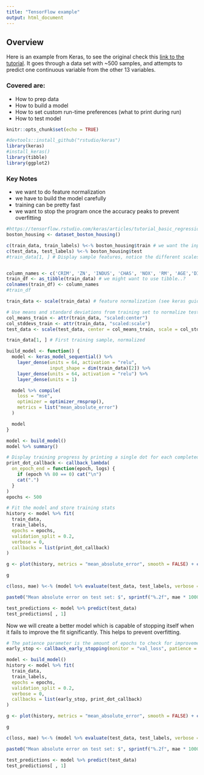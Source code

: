 ```yaml
---
title: "TensorFlow example"
output: html_document
---
```


## Overview
Here is an example from Keras, to see the original check this [link to the tutorial](https://tensorflow.rstudio.com/keras/articles/tutorial_basic_regression.html). It goes through a data set with ~500 samples, and attempts to predict one continuous variable from the other 13 variables.  

### Covered are:  
* How to prep data
* How to build a model
* How to set custom run-time preferences (what to print during run)
* How to test model

```r
knitr::opts_chunk$set(echo = TRUE)
```

```r
#devtools::install_github("rstudio/keras")
library(keras)
#install_keras()
library(tibble)
library(ggplot2)
```

### Key Notes
* we want to do feature normalization
* we have to build the model carefully
* training can be pretty fast
* we want to stop the program once the accuracy peaks to prevent overfitting

```r
#https://tensorflow.rstudio.com/keras/articles/tutorial_basic_regression.html
boston_housing <- dataset_boston_housing()

c(train_data, train_labels) %<-% boston_housing$train # we want the input data in a separate matrix as the output variable (for our case, we probably want one matrix of gex data and one of protein data)
c(test_data, test_labels) %<-% boston_housing$test
#train_data[1, ] # Display sample features, notice the different scales


column_names <- c('CRIM', 'ZN', 'INDUS', 'CHAS', 'NOX', 'RM', 'AGE','DIS', 'RAD', 'TAX', 'PTRATIO', 'B', 'LSTAT')
train_df <- as_tibble(train_data) # we might want to use tibble..?
colnames(train_df) <- column_names
#train_df

train_data <- scale(train_data) # feature normalization (see keras guide for ?scale)

# Use means and standard deviations from training set to normalize test set
col_means_train <- attr(train_data, "scaled:center") 
col_stddevs_train <- attr(train_data, "scaled:scale")
test_data <- scale(test_data, center = col_means_train, scale = col_stddevs_train)

train_data[1, ] # First training sample, normalized

```

```r
build_model <- function() {
  model <- keras_model_sequential() %>%
    layer_dense(units = 64, activation = "relu",
                input_shape = dim(train_data)[2]) %>%
    layer_dense(units = 64, activation = "relu") %>%
    layer_dense(units = 1)

  model %>% compile(
    loss = "mse",
    optimizer = optimizer_rmsprop(),
    metrics = list("mean_absolute_error")
  )

  model
}

model <- build_model()
model %>% summary()

# Display training progress by printing a single dot for each completed epoch.
print_dot_callback <- callback_lambda(
  on_epoch_end = function(epoch, logs) {
    if (epoch %% 80 == 0) cat("\n")
    cat(".")
  }
)    
epochs <- 500
```

```r
# Fit the model and store training stats
history <- model %>% fit(
  train_data,
  train_labels,
  epochs = epochs,
  validation_split = 0.2,
  verbose = 0,
  callbacks = list(print_dot_callback)
)

g <- plot(history, metrics = "mean_absolute_error", smooth = FALSE) + coord_cartesian(ylim = c(0, 5))
```

```r
g
```

``` r
c(loss, mae) %<-% (model %>% evaluate(test_data, test_labels, verbose = 0))

paste0("Mean absolute error on test set: $", sprintf("%.2f", mae * 1000))

test_predictions <- model %>% predict(test_data)
test_predictions[ , 1]
```

Now we will create a better model which is capable of stopping itself when it fails to improve the fit significantly. This helps to prevent overfitting.
```r
# The patience parameter is the amount of epochs to check for improvement.
early_stop <- callback_early_stopping(monitor = "val_loss", patience = 50)

model <- build_model()
history <- model %>% fit(
  train_data,
  train_labels,
  epochs = epochs,
  validation_split = 0.2,
  verbose = 0,
  callbacks = list(early_stop, print_dot_callback)
)

g <- plot(history, metrics = "mean_absolute_error", smooth = FALSE) + coord_cartesian(ylim = c(0, 5))
```

```r
g
```

``` r
c(loss, mae) %<-% (model %>% evaluate(test_data, test_labels, verbose = 0))

paste0("Mean absolute error on test set: $", sprintf("%.2f", mae * 1000))

test_predictions <- model %>% predict(test_data)
test_predictions[ , 1]
```


